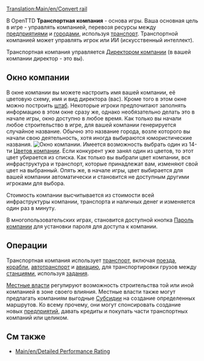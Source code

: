 {{ru/Необходимо сделать|поправить ссылки после перевода соответствующих страниц, поменять картинки}}
[[Translation:Main/en/Convert rail]]{{ru/Учебник}}

В OpenTTD '''Транспортная компания''' - основа игры. Ваша основная цель в игре - управлять компанией, перевозя ресурсы между [[Main/ru/Промышленность|предприятиями]] и [[Main/ru/Город|городами]], используя [[Main/ru/Транспорт|транспорт]]. Транспортной компанией может управлять игрок или ИИ (искусственный интеллект). 

Транспортная компания управляется [[Main/ru/Transport Manager|Директором компании]] (в вашей компании директор - это вы).

==Окно компании==
В окне компании вы можете настроить имя вашей компании, её цветовую схему, имя и вид директора (вас). Кроме того в этом окне можно построить [[Main/ru/Штаб|штаб]]. Некоторые игроки предпочитают заполнять информацию в этом окне сразу же, однако необязательно делать это в начале игры, окно доступно в любое время. Как только вы начали любое строительство  в игре, для вашей компании генерируется случайное название. Обычно это название города, возле которого вы начали свою деятельность, хотя иногда выбираются юмористические названия.
[[File:en/Companywindow.png|center|frame|Окно компании.]]
Имеется возможность выбрать один из 14-ти [[Main/ru/Company Colours|Цветов компании]]. Если конкурент уже занял один из цветов, то этот цвет убирается из списка. Как только вы выбрали цвет компании, вся инфраструктура и транспорт, которые принадлежат вам, изменяют свой цвет на выбранный. Опять же, в начале игры, цвет выбирается для вашей компании автоматически и становится не доступным другими игроками для выбора. 


Стоимость компании высчитывается из стоимости всей инфраструктуры компании, транспорта и наличных денег  и изменяется один раз в минуту.

В многопользовательских играх, становится доступной кнопка  [[Main/ru/Company password|Пароль компании]] для установки пароля для доступа к компании.

==Операции==
Транспортная компания использует [[Main/ru/Транспорт|транспорт]], включая  [[Main/ru/Поезда|поезда]], [[Main/ru/Корабли|корабли]], [[Main/ru/Автотранспорт|автотранспорт]] и [[Main/ru/Авиация|авиацию]], для транспортировки грузов между [[Main/ru/Станции|станциями]], используя [[Main/ru/Задания|задания]]. 

[[Main/ru/Local Authority|Местные власти]] регулируют возможность строительства той или иной компанией в зоне своего влияния.  Местные власти также могут предлагать компаниям выгодные  [[Main/ru/Subsidy|Субсидии]] на создание определенных маршрутов. Ко всему прочему, они могут спонсировать создание новых  [[Main/ru/Промышленность|предприятий]], давать кредиты и покупать части транспортных компаний или целиком.

==См также==
*[[Main/en/Detailed Performance Rating]]